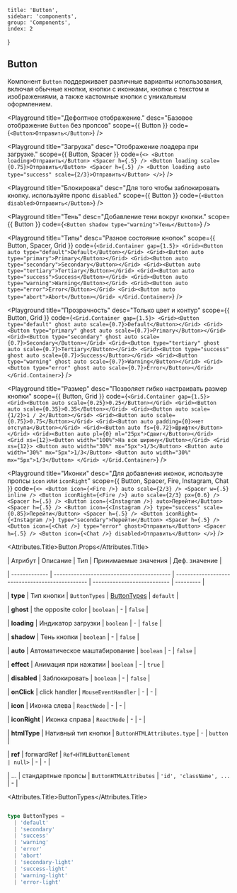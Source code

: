 
	title: 'Button',
	sidebar: 'components',
	group: 'Components',
	index: 2
}

## Button


Компонент `Button` поддерживает различные варианты использования,
включая обычные кнопки, кнопки с иконками, кнопки с текстом и изображениями,
а также кастомные кнопки с уникальным оформлением.

<Playground
  title="Дефолтное отображение."
  desc="Базовое отображение `Button` без пропсов"
  scope={{ Button }}
  code={`
		<Button>Отправить</Button>
	`}
/>


<Playground
  title="Загрузка"
  desc="Отображение лоадера при загрузке."
  scope={{ Button, Spacer }}
  code={`
<>
	<Button loading>Отправить</Button>
	<Spacer h={.5} />
	<Button loading scale={0.75}>Отправить</Button>
	<Spacer h={.5} />
	<Button loading auto type="success" scale={2/3}>Отправить</Button>
</>
`}
/>

<Playground
  title="Блокировка"
  desc="Для того чтобы заблокировать кнопку. используйте пропс `disabled`."
  scope={{ Button }}
  code={`
		<Button disabled>Отправить</Button>
	`}
/>

<Playground
  title="Тень"
  desc="Добавление тени вокруг кнопки."
  scope={{ Button }}
  code={`
		<Button shadow type="warning">Тень</Button>
	`}
/>


<Playground
  title="Типы"
  desc="Разное состояние кнопок"
  scope={{ Button, Spacer, Grid }}
  code={`
<Grid.Container gap={1.5}>
  <Grid><Button auto type="default">Default</Button></Grid>
  <Grid><Button auto type="primary">Primary</Button></Grid>
  <Grid><Button auto type="secondary">Secondary</Button></Grid>
  <Grid><Button auto type="tertiary">Tertiary</Button></Grid>
  <Grid><Button auto type="success">Success</Button></Grid>
  <Grid><Button auto type="warning">Warning</Button></Grid>
  <Grid><Button auto type="error">Error</Button></Grid>
  <Grid><Button auto type="abort">Abort</Button></Grid>
</Grid.Container>
`}
/>


<Playground
  title="Прозрачность"
  desc="Только цвет и контур"
  scope={{ Button, Grid }}
  code={`
<Grid.Container gap={1.5}>
  <Grid><Button type="default" ghost auto scale={0.7}>Default</Button></Grid>
  <Grid><Button type="primary" ghost auto scale={0.7}>Primary</Button></Grid>
  <Grid><Button type="secondary" ghost auto scale={0.7}>Secondary</Button></Grid>
  <Grid><Button type="tertiary" ghost auto scale={0.7}>Tertiary</Button></Grid>
  <Grid><Button type="success" ghost auto scale={0.7}>Success</Button></Grid>
  <Grid><Button type="warning" ghost auto scale={0.7}>Warning</Button></Grid>
  <Grid><Button type="error" ghost auto scale={0.7}>Error</Button></Grid>
</Grid.Container>
`}
/>


<Playground
  title="Размер"
  desc="Позволяет гибко настраивать размер кнопки"
  scope={{ Button, Grid }}
  code={`
<Grid.Container gap={1.5}>
  <Grid><Button auto scale={0.25}>0.25</Button></Grid>
  <Grid><Button auto scale={0.35}>0.35</Button></Grid>
  <Grid><Button auto scale={1/2}>1 / 2</Button></Grid>
  <Grid><Button auto scale={0.75}>0.75</Button></Grid>
  <Grid><Button auto padding={0}>нет отступа</Button></Grid>
  <Grid><Button auto fs={0.72}>Шрифтк</Button></Grid>
  <Grid><Button auto pl={0} ml="25px">Сдвиг</Button></Grid>
  <Grid xs={12}><Button width="100%">На всю ширину</Button></Grid>
  <Grid xs={12}>
    <Button auto width="30%" mx="5px">1/3</Button>
    <Button auto width="30%" mx="5px">1/3</Button>
    <Button auto width="30%" mx="5px">1/3</Button>
  </Grid>
</Grid.Container>
`}
/>


<Playground
  title="Иконки"
  desc="Для добавления иконок, используте пропсы `icon` или `iconRight`"
  scope={{ Button, Spacer, Fire, Instagram, Chat }}
  code={`
<>
  <Button icon={<Fire />} auto scale={2/3} />
  <Spacer w={.5} inline />
  <Button iconRight={<Fire />} auto scale={2/3} px={0.6} />
  <Spacer h={.5} />
  <Button icon={<Instagram />} auto>Перейти</Button>
  <Spacer h={.5} />
  <Button icon={<Instagram />} type="success" scale={0.85}>Перейти</Button>
  <Spacer h={.5} />
  <Button iconRight={<Instagram />} type="secondary">Перейти</Button>
  <Spacer h={.5} />
  <Button icon={<Chat />} type="error" ghost>Отправить</Button>
  <Spacer h={.5} />
  <Button icon={<Chat />} disabled>Отправить</Button>
</>
`}
/>


<Attributes edit="/components/button.mdx">

<Attributes.Title>Button.Props</Attributes.Title>


| Атрибут       | Описание                                  | Тип                                             | Принимаемые значения        | Деф. значение   |

| ------------- | ----------------------------------------- | ----------------------------------------------- | --------------------------- | --------- |

| **type**      | Тип кнопки                                | `ButtonTypes`                                   | [ButtonTypes](#buttontypes) | `default` |

| **ghost**     | the opposite color                        | `boolean`                                       | -                           | `false`   |

| **loading**   | Индикатор загрузки                        | `boolean`                                       | -                           | `false`   |

| **shadow**    | Тень кнопки                               | `boolean`                                       | -                           | `false`   |

| **auto**      | Автоматическое маштабирование             | `boolean`                                       | -                           | `false`   |

| **effect**    | Анимация при нажатии                      | `boolean`                                       | -                           | `true`    |

| **disabled**  | Заблокировать                             | `boolean`                                       | -                           | `false`   |

| **onClick**   | click handler                             | `MouseEventHandler`                             | -                           | -         |

| **icon**      | Иконка слева                              | `ReactNode`                                     | -                           | -         |

| **iconRight** | Иконка справа                             | `ReactNode`                                     | -                           | -         |

| **htmlType**  | Нативный тип кнопки                       | `ButtonHTMLAttributes.type`                     | -                           | `button`  |

| **ref**       | forwardRef                                | <Code>Ref<HTMLButtonElement &#124; null></Code> | -                           | -         |

| ...           | стандартные пропсы                        | `ButtonHTMLAttributes`                          | `'id', 'className', ...`    | -         |

<Attributes.Title>ButtonTypes</Attributes.Title>

```ts

type ButtonTypes =
  | 'default'
  | 'secondary'
  | 'success'
  | 'warning'
  | 'error'
  | 'abort'
  | 'secondary-light'
  | 'success-light'
  | 'warning-light'
  | 'error-light'
```


</Attributes>


